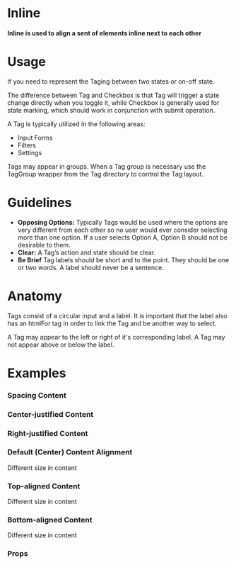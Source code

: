 
<Meta title="Layout|Inline" component={Inline} />

# Inline

#### Inline is used to align a sent of elements inline next to each other

<Preview withToolbar>
  <Story name="Standard">
    <Inline>
      <Tag label="Tag 1" />
      <Tag label="Tag 2" />
      <Tag label="Tag 3" />
      <Tag label="Tag 4" />
    </Inline>
  </Story>
</Preview>

# Usage

If you need to represent the Taging between two states or on-off state.

The difference between Tag and Checkbox is that Tag will trigger a state change directly when you toggle it, while Checkbox is generally used for state marking, which should work in conjunction with submit operation.

A Tag is typically utilized in the following areas:

- Input Forms
- Filters
- Settings

Tags may appear in groups. When a Tag group is necessary use the TagGroup wrapper from the Tag directory to control the Tag layout.

# Guidelines

- **Opposing Options:**
  Typically Tags would be used where the options are very different from each other so no user would ever consider selecting more than one option. If a user selects Option A, Option B should not be desirable to them.
- **Clear:**
  A Tag’s action and state should be clear.
- **Be Brief**
  Tag labels should be short and to the point. They should be one or two words. A label should never be a sentence.

# Anatomy

Tags consist of a circular input and a label. It is important that the label also has an htmlFor tag in order to link the Tag and be another way to select.

A Tag may appear to the left or right of it's corresponding label. A Tag may not appear above or below the label.

<!-- ## Behavior -->

# Examples

### Spacing Content

<Preview>
  <Story name="Spacing Content">
    <div style={{width: "10em"}}>
      <Inline spacingX="0.4em" spacingY="0.3em">
        <Tag label="Tag 1" />
        <Tag label="Tag 2" />
        <Tag label="Tag 3" />
        <Tag label="Tag 4" />
      </Inline>
    </div>
  </Story>
</Preview>

### Center-justified Content

<Preview>
  <Story name="Center Justify">
    <Inline spacingX="0.4em" spacingY="0.3em" contentJustify="center">
      <Tag label="Tag 1" />
      <Tag label="Tag 2" />
      <Tag label="Tag 3" />
      <Tag label="Tag 4" />
    </Inline>
  </Story>
</Preview>

### Right-justified Content

<Preview>
  <Story name="Right Justify">
    <Inline spacingX="0.4em" spacingY="0.3em" contentJustify="right">
      <Tag label="Tag 1" />
      <Tag label="Tag 2" />
      <Tag label="Tag 3" />
      <Tag label="Tag 4" />
    </Inline>
  </Story>
</Preview>

### Default (Center) Content Alignment

<Preview>
  <Story name="Center (Default) Align">
    <Inline spacingX="0.4em" spacingY="0.3em">
      <Tag label="Tag 1" />
      <Card>
        <CardSection>
          <div style={{ width: "10em" }}>
            Different size in content
          </div>
        </CardSection>
      </Card>
      <Tag label="Tag 3" />
    </Inline>
  </Story>
</Preview>

### Top-aligned Content

<Preview>
  <Story name="Top Align">
    <Inline spacingX="0.4em" spacingY="0.3em" contentAlign="top">
      <Tag label="Tag 1" />
      <Card>
        <CardSection>
          <div style={{ width: "10em" }}>
            Different size in content
          </div>
        </CardSection>
      </Card>
      <Tag label="Tag 3" />
    </Inline>
  </Story>
</Preview>

### Bottom-aligned Content

<Preview>
  <Story name="Bottom Align">
    <Inline spacingX="0.4em" spacingY="0.3em" contentAlign="bottom">
      <Tag label="Tag 1" />
      <Card>
        <CardSection>
          <div style={{ width: "10em" }}>
            Different size in content
          </div>
        </CardSection>
      </Card>
      <Tag label="Tag 3" />
      <Tag label="Tag 3" />
      <Tag label="Tag 3" />
      <Tag label="Tag 3" />
      <Tag label="Tag 3" />
      <Tag label="Tag 3" />
      <Tag label="Tag 3" />
      <Tag label="Tag 3" />
      <Tag label="Tag 3" />
      <Tag label="Tag 3" />
      <Tag label="Tag 3" />
      <Tag label="Tag 3" />
      <Tag label="Tag 3" />
      <Tag label="Tag 3" />
      <Tag label="Tag 3" />
    </Inline>
  </Story>
</Preview>


### Props

<Props of={Inline} />
